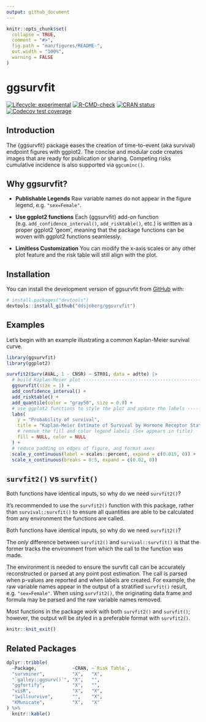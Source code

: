 ```yaml
---
output: github_document
---
```


<!-- README.md is generated from README.Rmd. Please edit that file -->

```r
knitr::opts_chunk$set(
  collapse = TRUE,
  comment = "#>",
  fig.path = "man/figures/README-",
  out.width = "100%",
  warning = FALSE
)
```

# ggsurvfit

<!-- badges: start -->
[![Lifecycle: experimental](https://img.shields.io/badge/lifecycle-experimental-orange.svg)](https://lifecycle.r-lib.org/articles/stages.html#experimental)
[![R-CMD-check](https://github.com/ddsjoberg/ggsurvfit/actions/workflows/R-CMD-check.yaml/badge.svg)](https://github.com/ddsjoberg/ggsurvfit/actions/workflows/R-CMD-check.yaml)
[![CRAN status](https://www.r-pkg.org/badges/version/ggsurvfit)](https://CRAN.R-project.org/package=ggsurvfit)
[![Codecov test coverage](https://codecov.io/gh/ddsjoberg/ggsurvfit/branch/main/graph/badge.svg)](https://app.codecov.io/gh/ddsjoberg/ggsurvfit?branch=main)
<!-- badges: end -->

## Introduction

The {ggsurvfit} package eases the creation of time-to-event (aka survival) endpoint figures with ggplot2.
The concise and modular code creates images that are ready for publication or sharing.
Competing risks cumulative incidence is also supported via `ggcuminc()`.

## Why ggsurvfit?

- **Publishable Legends** Raw variable names do not appear in the figure legend, e.g. `"sex=Female"`.

- **Use ggplot2 functions** Each {ggsurvfit} add-on function (e.g. `add_confidence_interval()`, `add_risktable()`, etc.) is written as a proper ggplot2 'geom', meaning that the package functions can be woven with ggplot2 functions seamlessly.

- **Limitless Customization** You can modify the x-axis scales or any other plot feature and the risk table will still align with the plot.


## Installation

You can install the development version of ggsurvfit from [GitHub](https://github.com/ddsjoberg/ggsurvfit) with:

``` r
# install.packages("devtools")
devtools::install_github("ddsjoberg/ggsurvfit")
```

## Examples

Let's begin with an example illustrating a common Kaplan-Meier survival curve.


```r
library(ggsurvfit)
library(ggplot2)

survfit2(Surv(AVAL, 1 - CNSR) ~ STR01, data = adtte) |>
  # build Kaplan-Meier plot ----------------------------------------------------
  ggsurvfit(size = 1) +
  add_confidence_interval() +
  add_risktable() +
  add_quantile(color = "gray50", size = 0.9) +
  # use ggplot2 functions to style the plot and update the labels --------------
  labs(
    y = "Probability of survival",
    title = "Kaplan-Meier Estimate of Survival by Hormone Receptor Status",
    # remove the fill and color legend labels (Sex appears in title)
    fill = NULL, color = NULL
  ) +
  # reduce padding on edges of figure, and format axes
  scale_y_continuous(label = scales::percent, expand = c(0.015, 0)) +
  scale_x_continuous(breaks = 0:5, expand = c(0.02, 0))
```

## `survfit2()` vs `survfit()`

Both functions have identical inputs, so why do we need `survfit2()`?

It's recommended to use the `survfit2()` function with this package, rather than `survival::survfit()` to ensure all quantities are able to be calculated from any environment the functions are called.

Both functions have identical inputs, so why do we need `survfit2()`?

The *only* difference between `survfit2()` and `survival::survfit()` is that the former tracks the environment from which the call to the function was made.

The environment is needed to ensure the survfit call can be accurately reconstructed or parsed at any point post estimation.
The call is parsed when p-values are reported and when labels are created.
For example, the raw variable names appear in the output of a stratified `survfit()` result, e.g. `"sex=Female"`. When using `survfit2()`, the
originating data frame and formula may be parsed and the raw variable
names removed.

Most functions in the package work with both `survfit2()` and `survfit()`; however, the output will be styled in a preferable format with `survfit2()`.


```r
knitr::knit_exit()
```

## Related Packages

```r
dplyr::tribble(
  ~Package,             ~CRAN, ~`Risk Table`,
  "survminer",          "X",   "X",
  "`galley::ggsurv()`", "X",   "",
  "ggfortify",          "X",   "",
  "visR",               "X",   "X",
  "iwillsurvive",       "",    "X",
  "KMunicate",          "X",   "X"
) %>%
  knitr::kable()
```
